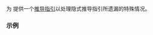 {{title|{{tt|std::weak_ptr}} 的推导指引}}
{{cpp/memory/weak_ptr/navbar}}
{{dcl begin}}
{{dcl header|memory}}
{{dcl | since=c++17 |
template&lt;class T&gt;
weak_ptr(std::shared_ptr&lt;T&gt;) -&gt; weak_ptr&lt;T&gt;;
}}
{{dcl end}}

为 {{lc|std::weak_ptr}} 提供一个[[cpp/language/class template argument deduction|推导指引]]以处理隐式推导指引所遗漏的特殊情况。

===示例===
{{example|code=
#include &lt;memory&gt;

int main()
{
    auto p = std::make_shared&lt;int&gt;(42);
    std::weak_ptr w{p};    // 用于此情况的显式推导指引
}
}}

{{langlinks|de|en|es|fr|it|ja|pt|ru}}